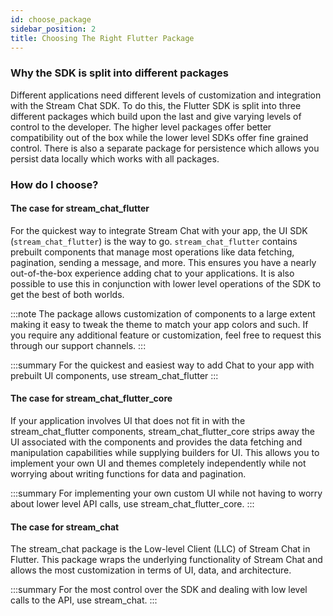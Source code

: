 ```yaml
---
id: choose_package
sidebar_position: 2
title: Choosing The Right Flutter Package
---
```


### Why the SDK is split into different packages

Different applications need different levels of customization and integration with the Stream Chat SDK.
To do this, the Flutter SDK is split into three different packages which build upon the last and give
varying levels of control to the developer. The higher level packages offer better compatibility out of the
box while the lower level SDKs offer fine grained control. There is also a separate package for persistence
which allows you persist data locally which works with all packages.

### How do I choose?

#### The case for stream_chat_flutter

For the quickest way to integrate Stream Chat with your app, the UI SDK (`stream_chat_flutter`) is the
way to go. `stream_chat_flutter` contains prebuilt components that manage most operations like data
fetching, pagination, sending a message, and more. This ensures you have a nearly out-of-the-box
experience adding chat to your applications. It is also possible to use this in conjunction with
lower level operations of the SDK to get the best of both worlds.

:::note
The package allows customization of components to a large extent making it easy to tweak the theme
to match your app colors and such. If you require any additional feature or customization, feel free
to request this through our support channels.
:::

:::summary
For the quickest and easiest way to add Chat to your app with prebuilt UI components, use stream_chat_flutter
:::

#### The case for stream_chat_flutter_core

If your application involves UI that does not fit in with the stream_chat_flutter components, stream_chat_flutter_core
strips away the UI associated with the components and provides the data fetching and manipulation
capabilities while supplying builders for UI. This allows you to implement your own UI and themes
completely independently while not worrying about writing functions for data and pagination.

:::summary
For implementing your own custom UI while not having to worry about lower level API calls, use stream_chat_flutter_core.
:::

#### The case for stream_chat

The stream_chat package is the Low-level Client (LLC) of Stream Chat in Flutter. This package wraps
the underlying functionality of Stream Chat and allows the most customization in terms of UI, data,
and architecture.

:::summary
For the most control over the SDK and dealing with low level calls to the API, use stream_chat.
:::